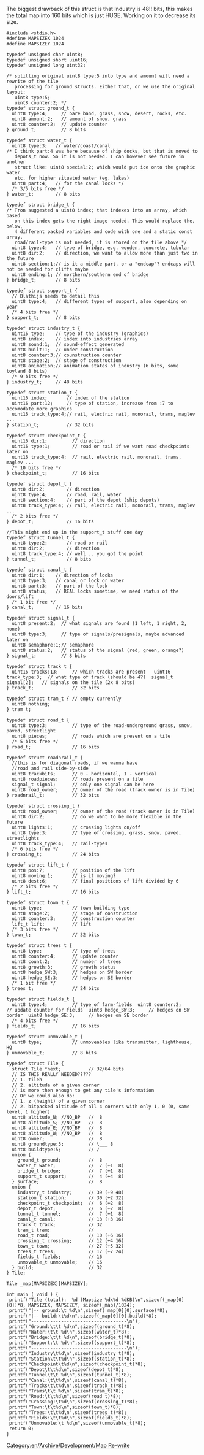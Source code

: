 The biggest drawback of this struct is that Industry is 48!! bits, this makes the total map into 160 bits which is just HUGE. Working on it to decrease its size.
<pre>
#include <stdio.h>
#define MAPSIZEX 1024
#define MAPSIZEY 1024

typedef unsigned char uint8;
typedef unsigned short uint16;
typedef unsigned long uint32;

/* splitting original uint8 type:5 into type and amount will need a rewrite of the tile
   processing for ground structs. Either that, or we use the original layout:
   uint8 type:5;
   uint8 counter:2; */
typedef struct ground_t {
  uint8 type:4;     // bare band, grass, snow, desert, rocks, etc.
  uint8 amount:2;   // amount of snow, grass
  uint8 counter:2;  // update counter
} ground_t;         // 8 bits

typedef struct water_t {
  uint8 type:3;   // water/coast/canal
/* I think part:4 was here because of ship docks, but that is moved to
   depots_t now. So it is not needed. I can however see future in another
   struct like: uint8 special:2; which would put ice onto the graphic water
   etc. for higher situated water (eg. lakes)
  uint8 part:4;   // for the canal locks */
  /* 3/5 bits free */
} water_t;        // 8 bits

typedef struct bridge_t {
/* Tron suggested a uint8 index; that indexes into an array, which based
   on this index gets the right image needed. This would replace the, below,
   4 different packed variables and code with one and a static const array.
   road/rail-type is not needed, it is stored on the tile above */
  uint8 type:4;   // type of bridge, e.g. wooden, concrete, tubular
  uint8 dir:2;    // direction, we want to allow more than just two in the future
  uint8 section:1;// is it a middle part, or a "endcap"? endcaps will not be needed for cliffs maybe
  uint8 ending:1; // northern/southern end of bridge
} bridge_t;       // 8 bits

typedef struct support_t {
  // Blathijs needs to detail this
  uint8 type:4;   // different types of support, also depending on year
  /* 4 bits free */
} support_t;      // 8 bits

typedef struct industry_t {
  uint16 type;    // type of the industry (graphics)
  uint8 index;    // index into industries array
  uint8 sound:1;  // sound-effect generated
  uint8 built:1;  // under construction
  uint8 counter:3;// counstruction counter
  uint8 stage:2;  // stage of construction
  uint8 animation;// animation states of industry (6 bits, some toyland 8 bits)
  /* 9 bits free */
} industry_t;     // 48 bits

typedef struct station_t {
  uint16 index;       // index of the station
  uint16 part:12;     // type of station, increase from :7 to accomodate more graphics
  uint16 track_type:4;// rail, electric rail, monorail, trams, maglev ...
} station_t;          // 32 bits

typedef struct checkpoint_t {
  uint16 dir:1;         // direction
  uint16 type:1;        // road or rail if we want road checkpoints later on
  uint16 track_type:4;  // rail, electric rail, monorail, trams, maglev ...
  /* 10 bits free */
} checkpoint_t;         // 16 bits

typedef struct depot_t {
  uint8 dir:2;        // direction
  uint8 type:4;       // road, rail, water
  uint8 section:4;    // part of the depot (ship depots)
  uint8 track_type:4; // rail, electric rail, monorail, trams, maglev ...
  /* 2 bits free */
} depot_t;            // 16 bits

//This might end up in the support_t stuff one day
typedef struct tunnel_t {
  uint8 type:2;       // road or rail 
  uint8 dir:2;        // direction
  uint8 track_type:4; // well .. you got the point
} tunnel_t;           // 8 bits

typedef struct canal_t {
  uint8 dir:1;    // direction of locks
  uint8 type:3;   // canal or lock or water
  uint8 part:3;   // part of the lock
  uint8 status;   // REAL locks sometime, we need status of the doors/lift
  /* 1 bit free */
} canal_t;        // 16 bits

typedef struct signal_t {
  uint8 present:2;  // what signals are found (1 left, 1 right, 2, none)
  uint8 type:3;     // type of signals/presignals, maybe advanced later on
  uint8 semaphore:1;// semaphore
  uint8 status:2;   // status of the signal (red, green, orange?)
} signal_t;         // 8 bits

typedef struct track_t {
  uint16 tracks:13;     // which tracks are present   uint16 track_type:3;  // what type of track (should be 4?)  signal_t signal[2];   // signals on the tile (2x 8 bits)
} track_t;              // 32 bits

typedef struct tram_t { // empty currently
  uint8 nothing;
} tram_t;

typedef struct road_t {
  uint8 type:3;         // type of the road-underground grass, snow, paved, streetlight
  uint8 pieces;         // roads which are present on a tile
  /* 5 bits free */
} road_t;               // 16 bits

typedef struct roadnrail_t {
  //this is for diagonal roads, if we wanna have
  //road and rail side-by-side
  uint8 trackbits;      // 0 - horizontal, 1 - vertical
  uint8 roadpieces;     // roads present on a tile
  signal_t signal;      // only one signal can be here
  uint8 road_owner;     // owner of the road (track owner is in Tile)
} roadnrail_t;          // 32 bits

typedef struct crossing_t {
  uint8 road_owner;     // owner of the road (track owner is in Tile)
  uint8 dir:2;          // do we want to be more flexible in the future
  uint8 lights:1;       // crossing lights on/off
  uint8 type:3;         // type of crossing, grass, snow, paved, streetlights
  uint8 track_type:4;   // rail-types
  /* 6 bits free */
} crossing_t;           // 24 bits

typedef struct lift_t {
  uint8 pos:7;          // position of the lift
  uint8 moving:1;       // is it moving?
  uint8 dest:6;         // final positions of lift divided by 6
  /* 2 bits free */
} lift_t;               // 16 bits

typedef struct town_t {
  uint8 type;           // town building type
  uint8 stage:2;        // stage of construction
  uint8 counter:3;      // construction counter
  lift_t lift;          // lift
  /* 3 bits free */
} town_t;               // 32 bits

typedef struct trees_t {
  uint8 type;           // type of trees
  uint8 counter:4;      // update counter
  uint8 count:2;        // number of trees
  uint8 growth:3;       // growth status
  uint8 hedge_SW:3;     // hedges on SW border
  uint8 hedge_SE:3;     // hedges on SE border
  /* 1 bit free */
} trees_t;              // 24 bits

typedef struct fields_t {
  uint8 type:4;         // type of farm-fields  uint8 counter:2;      // update counter for fields  uint8 hedge_SW:3;     // hedges on SW border  uint8 hedge_SE:3;     // hedges on SE border
  /* 4 bits free */
} fields_t;             // 16 bits

typedef struct unmovable_t {
  uint8 type;           // unmoveables like transmitter, lighthouse, HQ
} unmovable_t;          // 8 bits

typedef struct Tile {
  struct Tile *next;          // 32/64 bits
  // IS THIS REALLY NEEDED?????
  // 1. tileh
  // 2. altitude of a given corner
  // is more then enough to get any tile's information
  // Or we could also do:
  // 1. z (height) of a given corner
  // 2. bitpacked altitude of all 4 corners with only 1, 0 (0, same level, 1 higher)
  uint8 altitude_N; //NO_BP   //  8
  uint8 altitude_S; //NO_BP   //  8
  uint8 altitude_E; //NO_BP   //  8
  uint8 altitude_W; //NO_BP   //  8
  uint8 owner;                //  8
  uint8 groundtype:3;         // \___ 8
  uint8 buildtype:5;          // /
  union {
    ground_t ground;          //  8
    water_t water;            //  7 (+1  8)
    bridge_t bridge;          //  7 (+1  8)
    support_t support;        //  4 (+4  8)
  } surface;                  //  8
  union {
    industry_t industry;      // 39 (+9 48)
    station_t station;        // 30 (+2 32)
    checkpoint_t checkpoint;  //  6 (+2  8)
    depot_t depot;            //  6 (+2  8)
    tunnel_t tunnel;          //  7 (+1  8)
    canal_t canal;            // 13 (+3 16)
    track_t track;            // 32
    tram_t tram;              //  -
    road_t road;              // 10 (+6 16)
    crossing_t crossing;      // 12 (+4 16)
    town_t town;              // 27 (+5 32)
    trees_t trees;            // 17 (+7 24)
    fields_t fields;          // 16
    unmovable_t unmovable;    // 16
  } build;                    // 32
} Tile;

Tile _map[MAPSIZEX][MAPSIZEY];

int main ( void ) {
 printf("Tile (total):  %d (Mapsize %dx%d %dKB)\n",sizeof(_map[0][0])*8, MAPSIZEX, MAPSIZEY, sizeof(_map)/1024);
 printf("|-- ground:\t %d\n",sizeof(_map[0][0].surface)*8);
 printf("|-- build:\t%d\n",sizeof(_map[0][0].build)*8);
 printf("-----------------------------------\n");
 printf("Ground:\t\t %d\n",sizeof(ground_t)*8);
 printf("Water:\t\t %d\n",sizeof(water_t)*8);
 printf("Bridge:\t\t %d\n",sizeof(bridge_t)*8);
 printf("Support:\t %d\n",sizeof(support_t)*8);
 printf("-----------------------------------\n");
 printf("Industry\t%d\n",sizeof(industry_t)*8);
 printf("Station\t\t%d\n",sizeof(station_t)*8);
 printf("Checkpoint\t%d\n",sizeof(checkpoint_t)*8);
 printf("Depot\t\t%d\n",sizeof(depot_t)*8);
 printf("Tunnel\t\t %d\n",sizeof(tunnel_t)*8);
 printf("Canal:\t\t%d\n",sizeof(canal_t)*8);
 printf("Tracks\t\t%d\n",sizeof(track_t)*8);
 printf("Trams\t\t %d\n",sizeof(tram_t)*8);
 printf("Road:\t\t%d\n",sizeof(road_t)*8);
 printf("Crossing:\t%d\n",sizeof(crossing_t)*8);
 printf("Town:\t\t%d\n",sizeof(town_t)*8);
 printf("Trees:\t\t%d\n",sizeof(trees_t)*8);
 printf("Fields:\t\t%d\n",sizeof(fields_t)*8);
 printf("Unmovable:\t %d\n",sizeof(unmovable_t)*8);
 return 0;
}
</pre>

[[Category:en/Archive/Development/Map Re-write]]